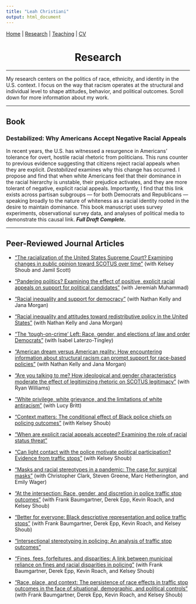 ```yaml
---
title: "Leah Christiani"
output: html_document
---
```


[Home](index.html) | [Research](research.html) | [Teaching](teaching.html)  | [CV](Christiani_CV.pdf)

<center> <h1>Research</h1> </center>

---

My research centers on the politics of race, ethnicity, and identity in the U.S. context. I focus on the way that racism operates at the structural and individual level to shape attitudes, behavior, and political outcomes. Scroll down for more information about my work.

---

## Book
### Destabilized: Why Americans Accept Negative Racial Appeals
In recent years, the U.S. has witnessed a resurgence in Americans' tolerance for overt, hostile racial rhetoric from politicians. This runs counter to previous evidence suggesting that citizens reject racial appeals when they are explicit. *Destabilized* examines why this change has occurred. I propose and find that when white Americans feel that their dominance in the racial hierarchy is unstable, their prejudice activates, and they are more tolerant of negative, explicit racial appeals. Importantly, I find that this link exists across partisan subgroups --- for both Democrats and Republicans --- speaking broadly to the nature of whiteness as a racial identity rooted in the desire to maintain dominance. This book manuscript uses survey experiments, observational survey data, and analyses of political media to demonstrate this causal link. ***Full Draft Complete.***

---

## Peer-Reviewed Journal Articles

* ["The racialization of the United States Supreme Court? Examining changes in public opinion toward SCOTUS over time"](https://link.springer.com/article/10.1007/s11109-025-10043-5){target="_blank"} (with Kelsey Shoub and Jamil Scott)

* ["Pandering politics? Examining the effect of positive, explicit racial appeals on support for political candidates"](https://www.cambridge.org/core/journals/du-bois-review-social-science-research-on-race/article/pandering-politics/1756611CAB0AA1687DA50CB4C91F3607){target="_blank"} (with Jeremiah Muhammad)

* ["Racial inequality and support for democracy"](https://journals.sagepub.com/eprint/U3DXVHNITD4TRVKD8JCG/full){target="_blank"} (with Nathan Kelly and Jana Morgan)

* ["Racial inequality and attitudes toward redistributive policy in the United States"](https://link.springer.com/article/10.1007/s12552-024-09427-9){target="_blank"} (with Nathan Kelly and Jana Morgan)

* ["The 'tough-on-crime' Left: Race, gender, and elections of law and order Democrats"](https://journals.sagepub.com/doi/10.1177/20531680241261765){target="_blank"} (with Isabel Laterzo-Tingley)

* ["American dream versus American reality: How encountering information about structural racism can prompt support for race-based policies"](https://doi.org/10.1017/rep.2024.5){target="_blank"} (with Nathan Kelly and Jana Morgan)

* ["Are you talking to me? How ideological and gender characteristics moderate the effect of legitimizing rhetoric on SCOTUS legitimacy"](https://www.cambridge.org/core/journals/law-and-social-inquiry/article/are-you-talking-to-me-how-ideological-and-gender-characteristics-moderate-the-effect-of-legitimizing-rhetoric-on-scotus-legitimacy/38E9F7144ACF1487040616A99211EF2){target="_blank"} (with Ryan Williams)

* ["White privilege, white grievance, and the limitations of white antiracism"](https://doi.org/10.1080/21565503.2023.2224779){target="_blank"} (with Lucy Britt)

* ["Context matters: The conditional effect of Black police chiefs on policing outcomes"](https://journals.sagepub.com/doi/10.1177/10780874221113216){target="_blank"} (with Kelsey Shoub)

* ["When are explicit racial appeals accepted? Examining the role of racial status threat"](https://doi.org/10.1007/s11109-021-09688-9){target="_blank"} 

* ["Can light contact with the police motivate political participation? Evidence from traffic stops"](https://www.doi.org/10.1017/rep.2022.18){target="_blank"} (with Kelsey Shoub)

* ["Masks and racial stereotypes in a pandemic: The case for surgical masks"](https://www.cambridge.org/core/journals/journal-of-race-ethnicity-and-politics/article/abs/masks-and-racial-stereotypes-in-a-pandemic-the-case-for-surgical-masks/1ED8C8F18D20FB6AD9B68A1D72A80D50){target="_blank"} (with Christopher Clark, Steven Greene, Marc Hetherington, and Emily Wager)

* ["At the intersection: Race, gender, and discretion in police traffic stop outcomes"](https://www.cambridge.org/core/journals/journal-of-race-ethnicity-and-politics/article/at-the-intersection-race-gender-and-discretion-in-police-traffic-stop-outcomes/2C7329D70147351D843E50B4C1A47CDE?utm_source=hootsuite&utm_medium=twitter&utm_campaign=REP_Nov20){target="_blank"} (with Frank Baumgartner, Derek Epp, Kevin Roach, and Kelsey Shoub)

* ["Better for everyone: Black descriptive representation and police traffic stops"](https://doi.org/10.1080/21565503.2021.1892782){target="_blank"} (with Frank Baumgartner, Derek Epp, Kevin Roach, and Kelsey Shoub)

* ["Intersectional stereotyping in policing: An analysis of traffic stop outcomes"](https://www.tandfonline.com/doi/abs/10.1080/21565503.2020.1748064){target="_blank"}

* ["Fines, fees, forfeitures, and disparities: A link between municipal reliance on fines and racial disparities in policing"](https://onlinelibrary.wiley.com/doi/abs/10.1111/psj.12412){target="_blank"} (with Frank Baumgartner, Derek Epp, Kevin Roach, and Kelsey Shoub)

* ["Race, place, and context: The persistence of race effects in traffic stop outcomes in the face of situational, demographic, and political controls"](https://www.cambridge.org/core/journals/journal-of-race-ethnicity-and-politics/article/race-place-and-context-the-persistence-of-race-effects-in-traffic-stop-outcomes-in-the-face-of-situational-demographic-and-political-controls/AC71BF3E864E9B7B3C919E18E052B4D1){target="_blank"} (with Frank Baumgartner, Derek Epp, Kevin Roach, and Kelsey Shoub)


